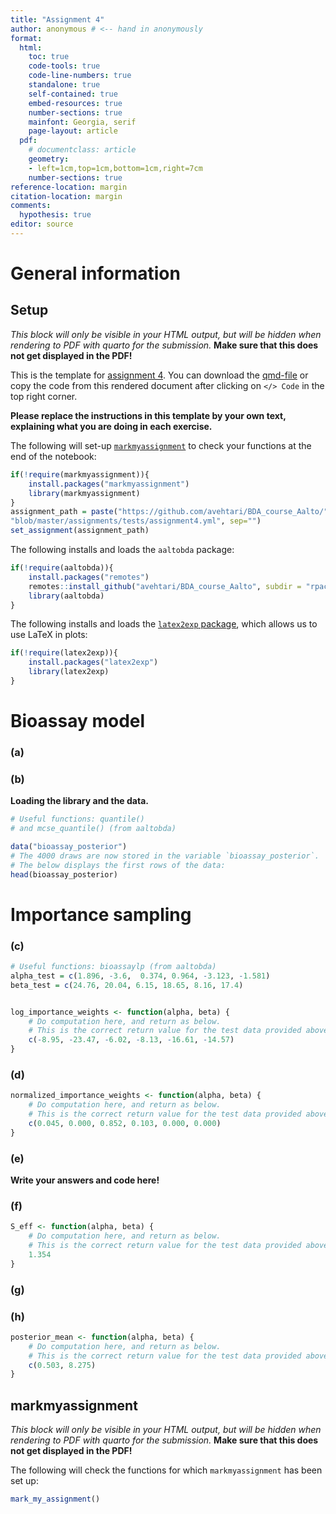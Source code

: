 ```yaml
---
title: "Assignment 4"
author: anonymous # <-- hand in anonymously
format: 
  html:
    toc: true
    code-tools: true
    code-line-numbers: true
    standalone: true
    self-contained: true
    embed-resources: true  
    number-sections: true
    mainfont: Georgia, serif
    page-layout: article
  pdf:  
    # documentclass: article
    geometry:
    - left=1cm,top=1cm,bottom=1cm,right=7cm
    number-sections: true
reference-location: margin
citation-location: margin 
comments:
  hypothesis: true
editor: source
---
```



# General information

:::: {.content-hidden when-format="pdf"}
::: {.callout-warning collapse=false}
 
## Setup 


*This block will only be visible in your HTML output, but will be hidden when rendering to PDF with quarto for the submission.*
**Make sure that this does not get displayed in the PDF!**
    



This is the template for [assignment 4](assignment4.html). You can download the [qmd-file](./template4.qmd) or copy the code from this rendered document after clicking on `</> Code` in the top right corner.

**Please replace the instructions in this template by your own text, explaining what you are doing in each exercise.** 

The following will set-up [`markmyassignment`](https://github.com/MansMeg/markmyassignment) to check your functions at the end of the notebook:
 
```r
if(!require(markmyassignment)){
    install.packages("markmyassignment")
    library(markmyassignment)
}
assignment_path = paste("https://github.com/avehtari/BDA_course_Aalto/",
"blob/master/assignments/tests/assignment4.yml", sep="")
set_assignment(assignment_path)    
```       

The following installs and loads the `aaltobda` package:
```r
if(!require(aaltobda)){
    install.packages("remotes")
    remotes::install_github("avehtari/BDA_course_Aalto", subdir = "rpackage", upgrade="never")
    library(aaltobda)
}
```
The following installs and loads the [`latex2exp` package](https://github.com/stefano-meschiari/latex2exp), which allows us to use LaTeX in plots:
```r
if(!require(latex2exp)){
    install.packages("latex2exp")
    library(latex2exp)
}
```

:::
::::


# Bioassay model 

### (a)


### (b)


**Loading the library and the data.**
``` r
# Useful functions: quantile()
# and mcse_quantile() (from aaltobda)

data("bioassay_posterior")
# The 4000 draws are now stored in the variable `bioassay_posterior`.
# The below displays the first rows of the data:
head(bioassay_posterior)
```


# Importance sampling

### (c)


```r
# Useful functions: bioassaylp (from aaltobda)
alpha_test = c(1.896, -3.6,  0.374, 0.964, -3.123, -1.581)
beta_test = c(24.76, 20.04, 6.15, 18.65, 8.16, 17.4)


log_importance_weights <- function(alpha, beta) {
    # Do computation here, and return as below.
    # This is the correct return value for the test data provided above.
    c(-8.95, -23.47, -6.02, -8.13, -16.61, -14.57)
}
```



### (d)


```r
normalized_importance_weights <- function(alpha, beta) {
    # Do computation here, and return as below.
    # This is the correct return value for the test data provided above.
    c(0.045, 0.000, 0.852, 0.103, 0.000, 0.000)
}
```



### (e)


**Write your answers and code here!**



### (f)


```r
S_eff <- function(alpha, beta) {
    # Do computation here, and return as below.
    # This is the correct return value for the test data provided above.
    1.354
}
```



### (g)


### (h)


```r
posterior_mean <- function(alpha, beta) {
    # Do computation here, and return as below.
    # This is the correct return value for the test data provided above.
    c(0.503, 8.275)
}
```



:::: {.content-hidden when-format="pdf"}
::: {.callout-warning collapse=false}

## markmyassignment


*This block will only be visible in your HTML output, but will be hidden when rendering to PDF with quarto for the submission.*
**Make sure that this does not get displayed in the PDF!**
    


The following will check the functions for which `markmyassignment` has been set up:
 
```r
mark_my_assignment()    
```      

:::
::::

